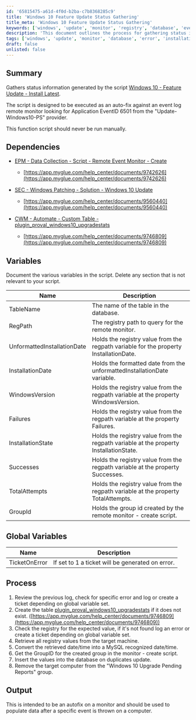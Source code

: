 ```yaml
---
id: '65815475-a61d-4f0d-b2ba-c7b8368285c9'
title: 'Windows 10 Feature Update Status Gathering'
title_meta: 'Windows 10 Feature Update Status Gathering'
keywords: ['windows', 'update', 'monitor', 'registry', 'database', 'event', 'error', 'ticket', 'installation', 'report']
description: 'This document outlines the process for gathering status information related to Windows 10 feature updates. It details the dependencies, variables, and processes involved in executing an auto-fix script that monitors specific event logs and manages registry values related to Windows updates.'
tags: ['windows', 'update', 'monitor', 'database', 'error', 'installation', 'report']
draft: false
unlisted: false
---
```

## Summary

Gathers status information generated by the script [Windows 10 - Feature Update - Install Latest](https://proval.itglue.com/DOC-5078775-9744053).

The script is designed to be executed as an auto-fix against an event log remote monitor looking for Application EventID 6501 from the "Update-Windows10-PS" provider.

This function script should never be run manually.

## Dependencies

- [EPM - Data Collection - Script - Remote Event Monitor - Create](https://proval.itglue.com/DOC-5078775-9742626)
  - [https://app.myglue.com/help_center/documents/9742626](https://app.myglue.com/help_center/documents/9742626)
  
- [SEC - Windows Patching - Solution - Windows 10 Update](https://proval.itglue.com/DOC-5078775-9560440)
  - [https://app.myglue.com/help_center/documents/9560440](https://app.myglue.com/help_center/documents/9560440)
  
- [CWM - Automate - Custom Table - plugin_proval_windows10_upgradestats](https://proval.itglue.com/DOC-5078775-9746809)
  - [https://app.myglue.com/help_center/documents/9746809](https://app.myglue.com/help_center/documents/9746809)

## Variables

Document the various variables in the script. Delete any section that is not relevant to your script.

| Name                        | Description                                                                 |
|-----------------------------|-----------------------------------------------------------------------------|
| TableName                   | The name of the table in the database.                                     |
| RegPath                     | The registry path to query for the remote monitor.                         |
| UnformattedInstallationDate  | Holds the registry value from the regpath variable for the property InstallationDate. |
| InstallationDate            | Holds the formatted date from the unformattedInstallationDate variable.    |
| WindowsVersion              | Holds the registry value from the regpath variable at the property WindowsVersion. |
| Failures                    | Holds the registry value from the regpath variable at the property Failures. |
| InstallationState           | Holds the registry value from the regpath variable at the property InstallationState. |
| Successes                   | Holds the registry value from the regpath variable at the property Successes. |
| TotalAttempts               | Holds the registry value from the regpath variable at the property TotalAttempts. |
| GroupId                     | Holds the group id created by the remote monitor - create script.         |

## Global Variables

| Name          | Description                                                |
|---------------|------------------------------------------------------------|
| TicketOnError | If set to 1 a ticket will be generated on error.          |

## Process

1. Review the previous log, check for specific error and log or create a ticket depending on global variable set.
2. Create the table [plugin_proval_windows10_upgradestats](https://proval.itglue.com/DOC-5078775-9746809) if it does not exist. ([https://app.myglue.com/help_center/documents/9746809](https://app.myglue.com/help_center/documents/9746809))
3. Check the registry for the expected value, if it's not found log an error or create a ticket depending on global variable set.
4. Retrieve all registry values from the target machine.
5. Convert the retrieved date/time into a MySQL recognized date/time.
6. Get the GroupID for the created group in the monitor - create script.
7. Insert the values into the database on duplicates update.
8. Remove the target computer from the "Windows 10 Upgrade Pending Reports" group.

## Output

This is intended to be an autofix on a monitor and should be used to populate data after a specific event is thrown on a computer.












